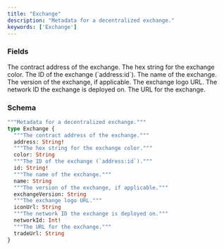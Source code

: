 ```yaml
---
title: "Exchange"
description: "Metadata for a decentralized exchange."
keywords: ['Exchange']
---
```


### Fields

<ResponseField name="address" type="String!" required>
  The contract address of the exchange.
</ResponseField>

<ResponseField name="color" type="String">
  The hex string for the exchange color.
</ResponseField>

<ResponseField name="id" type="String!" required>
  The ID of the exchange (`address:id`).
</ResponseField>

<ResponseField name="name" type="String">
  The name of the exchange.
</ResponseField>

<ResponseField name="exchangeVersion" type="String">
  The version of the exchange, if applicable.
</ResponseField>

<ResponseField name="iconUrl" type="String">
  The exchange logo URL.
</ResponseField>

<ResponseField name="networkId" type="Int!" required>
  The network ID the exchange is deployed on.
</ResponseField>

<ResponseField name="tradeUrl" type="String">
  The URL for the exchange.
</ResponseField>

### Schema


```graphql 
"""Metadata for a decentralized exchange."""
type Exchange {
  """The contract address of the exchange."""
  address: String!
  """The hex string for the exchange color."""
  color: String
  """The ID of the exchange (`address:id`)."""
  id: String!
  """The name of the exchange."""
  name: String
  """The version of the exchange, if applicable."""
  exchangeVersion: String
  """The exchange logo URL."""
  iconUrl: String
  """The network ID the exchange is deployed on."""
  networkId: Int!
  """The URL for the exchange."""
  tradeUrl: String
}
```
